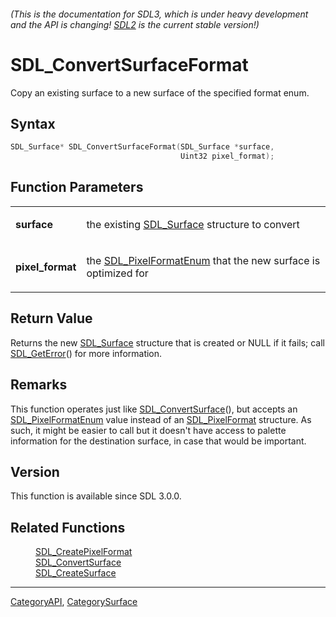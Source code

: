 ====== (This is the documentation for SDL3, which is under heavy development and the API is changing! [https://wiki.libsdl.org/SDL2/ SDL2] is the current stable version!) ======
= SDL_ConvertSurfaceFormat =

Copy an existing surface to a new surface of the specified format enum.

== Syntax ==

<syntaxhighlight lang='c'>
SDL_Surface* SDL_ConvertSurfaceFormat(SDL_Surface *surface,
                                      Uint32 pixel_format);
</syntaxhighlight>

== Function Parameters ==

{|
|'''surface'''
|the existing [[SDL_Surface]] structure to convert
|-
|'''pixel_format'''
|the [[SDL_PixelFormatEnum]] that the new surface is optimized for
|}

== Return Value ==

Returns the new [[SDL_Surface]] structure that is created or NULL if it
fails; call [[SDL_GetError]]() for more information.

== Remarks ==

This function operates just like [[SDL_ConvertSurface]](), but accepts an
[[SDL_PixelFormatEnum]] value instead of an [[SDL_PixelFormat]] structure.
As such, it might be easier to call but it doesn't have access to palette
information for the destination surface, in case that would be important.

== Version ==

This function is available since SDL 3.0.0.

== Related Functions ==

:[[SDL_CreatePixelFormat]]
:[[SDL_ConvertSurface]]
:[[SDL_CreateSurface]]

----
[[CategoryAPI]], [[CategorySurface]]



